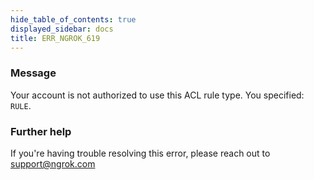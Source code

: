 ```yaml
---
hide_table_of_contents: true
displayed_sidebar: docs
title: ERR_NGROK_619
---
```


### Message

Your account is not authorized to use this ACL rule type. You specified: `RULE`.

### Further help

If you're having trouble resolving this error, please reach out to [support@ngrok.com](mailto:support@ngrok.com?subject=Help%20with%20ERR_NGROK_619)
